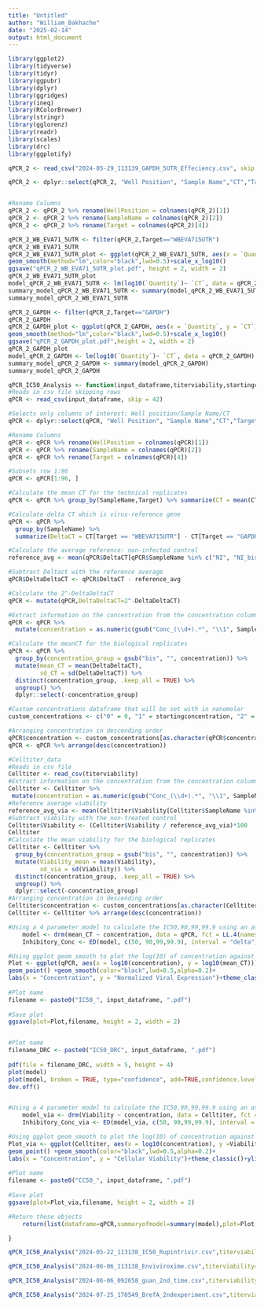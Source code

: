 ```yaml
---
title: "Untitled"
author: "William_Bakhache"
date: "2025-02-14"
output: html_document
---
```


```r
library(ggplot2)
library(tidyverse)
library(tidyr)
library(ggpubr)
library(dplyr)
library(ggridges)
library(ineq)
library(RColorBrewer)
library(stringr)
library(gglorenz)
library(readr)
library(scales)
library(drc)
library(ggplotify)


```

```r
qPCR_2 <- read_csv("2024-05-29_113139_GAPDH_5UTR_Effeciency.csv", skip = 43)

qPCR_2 <- dplyr::select(qPCR_2, "Well Position", "Sample Name","CT","Target Name","Quantity", "Efficiency","R(superscript 2)","Slope")


#Rename Columns
qPCR_2 <- qPCR_2 %>% rename(WellPosition = colnames(qPCR_2)[1])
qPCR_2 <- qPCR_2 %>% rename(SampleName = colnames(qPCR_2)[2])
qPCR_2 <- qPCR_2 %>% rename(Target = colnames(qPCR_2)[4])

qPCR_2_WB_EVA71_5UTR <- filter(qPCR_2,Target=="WBEVA715UTR")
qPCR_2_WB_EVA71_5UTR
qPCR_2_WB_EVA71_5UTR_plot <- ggplot(qPCR_2_WB_EVA71_5UTR, aes(x = `Quantity`, y = `CT`))+ geom_point()+labs(x = "Relative Quantity", y = "CT") +theme_classic()+
geom_smooth(method="lm",color="black",lwd=0.5)+scale_x_log10()
ggsave("qPCR_2_WB_EVA71_5UTR_plot.pdf", height = 2, width = 2)
qPCR_2_WB_EVA71_5UTR_plot
model_qPCR_2_WB_EVA71_5UTR <- lm(log10(`Quantity`)~ `CT`, data = qPCR_2_WB_EVA71_5UTR)
summary_model_qPCR_2_WB_EVA71_5UTR <- summary(model_qPCR_2_WB_EVA71_5UTR)
summary_model_qPCR_2_WB_EVA71_5UTR

qPCR_2_GAPDH <- filter(qPCR_2,Target=="GAPDH")
qPCR_2_GAPDH
qPCR_2_GAPDH_plot <- ggplot(qPCR_2_GAPDH, aes(x = `Quantity`, y = `CT`))+ geom_point()+labs(x = "Relative Quantity", y = "CT") +theme_classic()+
geom_smooth(method="lm",color="black",lwd=0.5)+scale_x_log10()
ggsave("qPCR_2_GAPDH_plot.pdf",height = 2, width = 2)
qPCR_2_GAPDH_plot
model_qPCR_2_GAPDH <- lm(log10(`Quantity`)~ `CT`, data = qPCR_2_GAPDH)
summary_model_qPCR_2_GAPDH <- summary(model_qPCR_2_GAPDH)
summary_model_qPCR_2_GAPDH
```

```r
qPCR_IC50_Analysis <- function(input_dataframe,titerviability,startingconcentration) {
#Reads in csv file skipping rows
qPCR <- read_csv(input_dataframe, skip = 42)

#Selects only columns of interest: Well position/Sample Name/CT
qPCR <- dplyr::select(qPCR, "Well Position", "Sample Name","CT","Target Name")

#Rename Columns
qPCR <- qPCR %>% rename(WellPosition = colnames(qPCR)[1])
qPCR <- qPCR %>% rename(SampleName = colnames(qPCR)[2])
qPCR <- qPCR %>% rename(Target = colnames(qPCR)[4])

#Subsets row 1:96
qPCR <- qPCR[1:96, ]

#Calculate the mean CT for the technical replicates
qPCR <- qPCR %>% group_by(SampleName,Target) %>% summarize(CT = mean(CT)) %>% ungroup()

#Calculate delta CT which is virus-reference gene
qPCR <- qPCR %>%
  group_by(SampleName) %>%
  summarize(DeltaCT = CT[Target == "WBEVA715UTR"] - CT[Target == "GAPDH"])              

#Calculate the average reference: non-infected control
reference_avg <- mean(qPCR$DeltaCT[qPCR$SampleName %in% c("NI", "NI_bis")])

#Subtract Deltact with the reference average
qPCR$DeltaDeltaCT <- qPCR$DeltaCT - reference_avg

#Calculate the 2^-DeltaDeltaCT
qPCR <- mutate(qPCR,DeltaDeltaCT=2^-DeltaDeltaCT)

#Extract information on the concentration from the concentration column
qPCR <- qPCR %>%
  mutate(concentration = as.numeric(gsub("Conc_(\\d+).*", "\\1", SampleName)))

#Calculate the meanCT for the biological replicates
qPCR <- qPCR %>%
  group_by(concentration_group = gsub("bis", "", concentration)) %>%
  mutate(mean_CT = mean(DeltaDeltaCT),
         sd_CT = sd(DeltaDeltaCT)) %>%
  distinct(concentration_group, .keep_all = TRUE) %>%
  ungroup() %>%
  dplyr::select(-concentration_group)

#Custom concentrations dataframe that will be set with in nanomolar
custom_concentrations <- c("0" = 0, "1" = startingconcentration, "2" = startingconcentration/2, "3" = startingconcentration/4, "4" = startingconcentration/8, "5" = startingconcentration/16, "6" = startingconcentration/32, "7" = startingconcentration/64, "8" = startingconcentration/128, "9" = startingconcentration/256,"10" = startingconcentration/512)

#Arranging concentration in descending order
qPCR$concentration <- custom_concentrations[as.character(qPCR$concentration)]
qPCR <- qPCR %>% arrange(desc(concentration))

#Celltiter_data
#Reads in csv file
Celltiter <- read_csv(titerviability)
#Extract information on the concentration from the concentration column
Celltiter <- Celltiter %>%
 mutate(concentration = as.numeric(gsub("Conc_(\\d+).*", "\\1", SampleName)))
#Reference average viability
reference_avg_via <- mean(Celltiter$Viability[Celltiter$SampleName %in% c("Conc_0", "Conc_0_bis")])
#Subtract viability with the non-treated control 
Celltiter$Viability <- (Celltiter$Viability / reference_avg_via)*100
Celltiter
#Calculate the mean viability for the biological replicates
Celltiter <- Celltiter %>%
  group_by(concentration_group = gsub("bis", "", concentration)) %>%
  mutate(Viability_mean = mean(Viability),
         sd_via = sd(Viability)) %>%
  distinct(concentration_group, .keep_all = TRUE) %>%
  ungroup() %>%
  dplyr::select(-concentration_group)
#Arranging concentration in descending order
Celltiter$concentration <- custom_concentrations[as.character(Celltiter$concentration)]
Celltiter <- Celltiter %>% arrange(desc(concentration))

#Using a 4 parameter model to calculate the IC50,90,99,99.9 using an asymptotic confidence interval
    model <- drm(mean_CT ~ concentration, data = qPCR, fct = LL.4(names = c("Hill_slop", "Lower Limit", "Upper Limit", "IC50")))
    Inhibitory_Conc <- ED(model, c(50, 90,99,99.9), interval = "delta")

#Using ggplot geom_smooth to plot the log(10) of concentration against the mean_CT
Plot <- ggplot(qPCR, aes(x = log10(concentration), y = log10(mean_CT))) +
geom_point() +geom_smooth(color="black",lwd=0.5,alpha=0.2)+
labs(x = "Concentration", y = "Normalized Viral Expression")+theme_classic()
 
#Plot name
filename <- paste0("IC50_", input_dataframe, ".pdf")
    
#Save plot
ggsave(plot=Plot,filename, height = 2, width = 2)


#Plot name
filename_DRC <- paste0("IC50_DRC", input_dataframe, ".pdf")
   
pdf(file = filename_DRC, width = 5, height = 4) 
plot(model)
plot(model, broken = TRUE, type="confidence", add=TRUE,confidence.level = 0.95,log="xy")
dev.off()


#Using a 4 parameter model to calculate the IC50,90,99,99.9 using an asymptotic confidence interval
    model_via <- drm(Viability ~ concentration, data = Celltiter, fct = LL.4(names = c("Hill_slop", "Lower Limit", "Upper Limit", "IC50")))
    Inhibitory_Conc_via <- ED(model_via, c(50, 90,99,99.9), interval = "delta")

#Using ggplot geom_smooth to plot the log(10) of concentration against the mean_CT
Plot_via <- ggplot(Celltiter, aes(x = log10(concentration), y =Viability)) +
geom_point() +geom_smooth(color="black",lwd=0.5,alpha=0.2)+
labs(x = "Concentration", y = "Cellular Viability")+theme_classic()+ylim(0,120)
    
#Plot name
filename <- paste0("CC50_", input_dataframe, ".pdf")
    
#Save plot
ggsave(plot=Plot_via,filename, height = 2, width = 2)

#Return these objects
    return(list(dataframe=qPCR,summaryofmodel=summary(model),plot=Plot,ICs=Inhibitory_Conc,dataframe=Celltiter,summaryofmodelvia=summary(model_via),CCs=Inhibitory_Conc_via,plot_via=Plot_via))

}
```


```r
qPCR_IC50_Analysis("2024-05-22_113138_IC50_Rupintrivir.csv",titerviability="Cell_Titer_Viability_Rupintrivir.csv",startingconcentration=1000)


```


```r
qPCR_IC50_Analysis("2024-06-06_113138_Enviviroxime.csv",titerviability="Cell_Titer_Viability_Enviviroxime.csv",startingconcentration=25000)

```

```r
qPCR_IC50_Analysis("2024-06-06_092658_guan_2nd_time.csv",titerviability="Cell_Titer_Viability_GuanHCL.csv",startingconcentration=4000000)

```

```r
qPCR_IC50_Analysis("2024-07-25_170549_BrefA_2ndexperiment.csv",titerviability="Cell_Titer_Viability_BrefA.csv",startingconcentration=12500)

```


